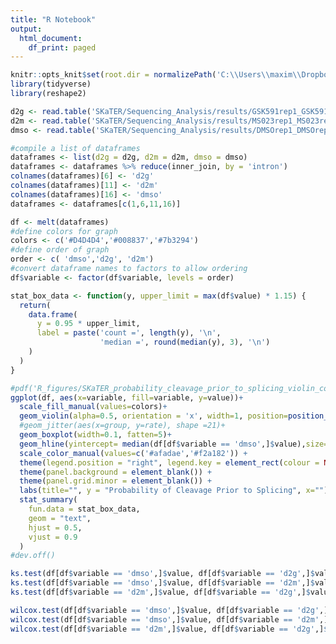 ```yaml
---
title: "R Notebook"
output:
  html_document:
    df_print: paged
---
```


```r
knitr::opts_knit$set(root.dir = normalizePath('C:\\Users\\maxim\\Dropbox (EinsteinMed)\\CloudStation\\PRMT\\'))
library(tidyverse)
library(reshape2)
```

```r
d2g <- read.table('SKaTER/Sequencing_Analysis/results/GSK591rep1_GSK591rep2_fractionCleavageBeforeSplicing.txt', header = T, sep = '\t')
d2m <- read.table('SKaTER/Sequencing_Analysis/results/MS023rep1_MS023rep2_fractionCleavageBeforeSplicing.txt', header = T, sep = '\t')
dmso <- read.table('SKaTER/Sequencing_Analysis/results/DMSOrep1_DMSOrep2_fractionCleavageBeforeSplicing.txt', header = T, sep = '\t')

#compile a list of dataframes
dataframes <- list(d2g = d2g, d2m = d2m, dmso = dmso)
dataframes <- dataframes %>% reduce(inner_join, by = 'intron')
colnames(dataframes)[6] <- 'd2g'
colnames(dataframes)[11] <- 'd2m'
colnames(dataframes)[16] <- 'dmso'
dataframes <- dataframes[c(1,6,11,16)]

df <- melt(dataframes)
#define colors for graph
colors <- c('#D4D4D4','#008837','#7b3294')
#define order of graph
order <- c( 'dmso','d2g', 'd2m')
#convert dataframe names to factors to allow ordering
df$variable <- factor(df$variable, levels = order)

stat_box_data <- function(y, upper_limit = max(df$value) * 1.15) {
  return( 
    data.frame(
      y = 0.95 * upper_limit,
      label = paste('count =', length(y), '\n',
                    'median =', round(median(y), 3), '\n')
    )
  )
}

```

```r
#pdf('R_figures/SKaTER_probability_cleavage_prior_to_splicing_violin_corrected.pdf', height = 10, width = 10)
ggplot(df, aes(x=variable, fill=variable, y=value))+
  scale_fill_manual(values=colors)+
  geom_violin(alpha=0.5, orientation = 'x', width=1, position=position_dodge(width=0.5))+
  #geom_jitter(aes(x=group, y=rate), shape =21)+
  geom_boxplot(width=0.1, fatten=5)+
  geom_hline(yintercept= median(df[df$variable == 'dmso',]$value),size=1, linetype ='dotted') +
  scale_color_manual(values=c('#afadae','#f2a182')) +
  theme(legend.position = "right", legend.key = element_rect(colour = NA, fill = NA)) +
  theme(panel.background = element_blank()) +
  theme(panel.grid.minor = element_blank()) +
  labs(title="", y = "Probability of Cleavage Prior to Splicing", x="")+
  stat_summary(
    fun.data = stat_box_data, 
    geom = "text", 
    hjust = 0.5,
    vjust = 0.9
  )
#dev.off()
```

```r
ks.test(df[df$variable == 'dmso',]$value, df[df$variable == 'd2g',]$value)
ks.test(df[df$variable == 'dmso',]$value, df[df$variable == 'd2m',]$value)
ks.test(df[df$variable == 'd2m',]$value, df[df$variable == 'd2g',]$value)

wilcox.test(df[df$variable == 'dmso',]$value, df[df$variable == 'd2g',]$value, alternative = 'greater')
wilcox.test(df[df$variable == 'dmso',]$value, df[df$variable == 'd2m',]$value, alternative = 'less')
wilcox.test(df[df$variable == 'd2m',]$value, df[df$variable == 'd2g',]$value, alternative = 'greater')
```


